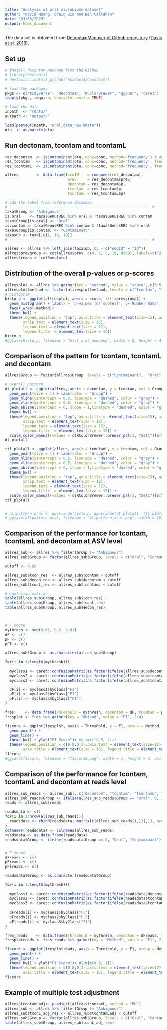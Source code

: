 ```yaml
---
title: "Analysis of oral microbiome dataset"
author: "David Huang, Craig Gin and Ben Callahan"
date: "03/06/2023"
output: html_document
---
```


The data set is obtained from [DecontamManuscript Github repository](https://github.com/benjjneb/DecontamManuscript) ([Davis et al. 2018](https://doi.org/10.1186/s40168-018-0605-2)).

## Set up

```r

# Install decontam package from the Github
# library(devtools)
# devtools::install_github("hczdavid/decontam")

# load the packages
pkgs <- c("tidyverse", "decontam", "RColorBrewer", "ggpubr", "caret")
lapply(pkgs, require, character.only = TRUE)

# load the data
inpath  <- "rdata/"
outpath <- "output/"

load(paste0(inpath, "oral_data_new.Rdata"))
otu  <- as.matrix(otu)
```

## Run dectonam, tcontam and tcontamL

```r
res_decontam  <- isContaminant(otu, conc=conc, method='frequency') # default frequency method is "decontam"
res_tcontam   <- isContaminant(otu, conc=conc, method='frequency', frequency.method = "tcontam")
res_tcontamL  <- isContaminant(otu, conc=conc, method='frequency', frequency.method = "tcontamL")

allres        <- data.frame(seqID    = rownames(res_decontam),  
                            prev     = res_decontam$prev, 
                            decontam = res_decontam$p, 
                            tcontam  = res_tcontam$p, 
                            tcontamL = res_tcontamL$p)

# add the label from reference database
# --------------------------------------------------------------- #
taxa$Group <- "Ambiguous" 
is.oral    <- taxa$GenusREC %in% oral & !taxa$GenusREC %in% contam
taxa$Group[is.oral] <- "Oral"
is.contam <- taxa$GenusREC %in% contam & !taxa$GenusREC %in% oral
taxa$Group[is.contam] <- "Contaminant"
taxasub <- taxa[,c(1, 16, 18)]
# --------------------------------------------------------------- #

allres <- allres %>% left_join(taxasub, by = c("seqID" = "Id"))
allres$prevgroup <- cut(allres$prev, c(0, 2, 5, 10, 9999), labels=c("2", "3-5", "6-10", "11+"))
allres$reads <- colSums(otu)

```

## Distribution of the overall p-values or p-scores 

```r
allresplot <- allres %>% gather(key = "method", value = "score", c(3:5))
allresplot$method <- factor(allresplot$method, levels = c("tcontam", "tcontamL", "decontam"))
# histogram
histo_p <- ggplot(allresplot, aes(x = score, fill=prevgroup)) + 
  geom_histogram() + labs(x = 'p-values (or scores)', y='Number ASVs', fill = "Prevalence") + 
  facet_wrap(~method)+
  theme_bw() + 
  theme(legend.position = "top", axis.title = element_text(size=15), axis.text = element_text(size = 12),
        strip.text = element_text(size = 15),
        legend.text = element_text(size = 12),
        legend.title  = element_text(size = 15))
histo_p
#ggsave(histo_p, filename = "hist_oral_new.png", width = 8, height = 4, dpi = 500)

```

## Comparison of the pattern for tcontam, tcontamL and decontam
```r

allres$Group <- factor(allres$Group, levels = c("Contaminant",  "Oral", "Ambiguous" ))

# overall pattern
dt_plotall <- ggplot(allres, aes(x = decontam, y = tcontam, col = Group)) + 
  geom_point(size = 1) + labs(color = "Group") + 
  geom_hline(yintercept = 0.5, linetype = "dashed", color = "gray") + 
  geom_vline(xintercept = 0.5, linetype = "dashed", color = "gray") + 
  geom_abline(intercept = 0, slope = 1,linetype = "dashed", color = "gray")+
  theme_bw() + 
  theme(legend.position = "top", axis.title = element_text(size=15), axis.text = element_text(size = 12),
        strip.text = element_text(size = 12),
        legend.text = element_text(size = 12),
        legend.title  = element_text(size = 15)) +
  scale_color_manual(values = c(RColorBrewer::brewer.pal(5, "Set1")[c(5,4)], "gray90"))
dt_plotall

ttl_plotall <- ggplot(allres, aes(x = tcontamL, y = tcontam, col = Group)) + 
  geom_point(size = 1) + labs(color = "Group") + 
  geom_hline(yintercept = 0.5, linetype = "dashed", color = "gray") + 
  geom_vline(xintercept = 0.5, linetype = "dashed", color = "gray") + 
  geom_abline(intercept = 0, slope = 1,linetype = "dashed", color = "gray")+
  theme_bw() + 
  theme(legend.position = "top", axis.title = element_text(size=15), axis.text = element_text(size = 12),
        strip.text = element_text(size = 12),
        legend.text = element_text(size = 12),
        legend.title  = element_text(size = 15)) +
  scale_color_manual(values = c(RColorBrewer::brewer.pal(5, "Set1")[c(5,4)], "gray90"))
ttl_plotall


# allpattern_oral <- ggarrange(histo_p, ggarrange(dt_plotall, ttl_plotall, labels = c("B", "C"), nrow = 1, widths = c(0.5,0.5), common.legend = T), labels = c("A", ""), nrow = 2, heights = c(0.5, 0.4))
# ggsave(allpattern_oral, filename = "allpattern_oral.png", width = 10, height = 8, dpi = 800)


```

## Comparison of the performance for tcontam, tcontamL and decontam at ASV level

```r

allres_sub <- allres %>% filter(Group != "Ambiguous")
allres_sub$Group <- factor(allres_sub$Group, levels = c("Oral", "Contaminant"))

cutoff <- 0.05

allres_sub$tcon_res  <- allres_sub$tcontam < cutoff
allres_sub$decon_res <- allres_sub$decontam < cutoff
allres_sub$tconL_res <- allres_sub$tcontamL < cutoff

# confusion matrix 
table(allres_sub$Group, allres_sub$tcon_res)
table(allres_sub$Group, allres_sub$tconL_res)
table(allres_sub$Group, allres_sub$decon_res)



# F score
mythresh <- seq(0.01, 0.5, 0.01)
dF <- c()
pF <- c()
pFl <- c()

allres_sub$Group <- as.character(allres_sub$Group)

for(i in 1:length(mythresh)){
  
  myclass1 <- caret::confusionMatrix(as.factor(ifelse(allres_sub$decontam > mythresh[i], "Oral", "Contaminant")), as.factor(allres_sub$Group), mode = "everything")
  myclass2 <- caret::confusionMatrix(as.factor(ifelse(allres_sub$tcontam > mythresh[i], "Oral", "Contaminant")), as.factor(allres_sub$Group), mode = "everything")
  myclass3 <- caret::confusionMatrix(as.factor(ifelse(allres_sub$tcontamL > mythresh[i], "Oral", "Contaminant")), as.factor(allres_sub$Group), mode = "everything")
 
  dF[i] <- myclass1$byClass["F1"]
  pF[i] <- myclass2$byClass["F1"]
  pFl[i] <- myclass3$byClass["F1"]
}

fres     <- data.frame(Threshold = mythresh, decontam = dF, tcomtam = pF, tcontamL  = pFl) 
fresplot <- fres %>% gather(key = "Method", value = "F1", 2:4)

f1score <- ggplot(fresplot, aes(x = Threshold, y = F1, group = Method, color = Method)) + 
  geom_point() + 
  geom_line() + 
  theme_bw() + ylab("F1 Score")+ #ylim(c(0.9, 1))+
  theme(legend.position = c(0.8,0.2),axis.text = element_text(size=12),
        axis.title = element_text(size = 15), legend.title = element_text(size = 12), legend.text =  element_text(size = 12) )
f1score
#ggsave(f1score, filename = "f1score3.png", width = 5, height = 5, dpi = 500)

```
## Comparison of the performance for tcontam, tcontamL and decontam at reads level

```r

allres_sub_reads <- allres_sub[, c("decontam", "tcontam", "tcontamL", "Group", "reads")]
allres_sub_reads$Group <- ifelse(allres_sub_reads$Group == "Oral", 0, 1)
reads <- allres_sub$reads

readsdata <- c()
for(i in 1:nrow(allres_sub_reads)){
  readsdata <- rbind(readsdata, matrix(t(allres_sub_reads[i,])[,1], nrow = reads[i], ncol = 5, byrow = T))
}
colnames(readsdata) <- colnames(allres_sub_reads)
readsdata <- as.data.frame(readsdata)
readsdata$Group <- ifelse(readsdata$Group == 0, "Oral", "Contaminant")


# F score
dFreads <- c()
pFreads <- c()
pFlreads <- c()

readsdata$Group <- as.character(readsdata$Group)

for(i in 1:length(mythresh)){
  
  myclass1 <- caret::confusionMatrix(as.factor(ifelse(readsdata$decontam > mythresh[i], "Oral", "Contaminant")), as.factor(readsdata$Group), mode = "everything")
  myclass2 <- caret::confusionMatrix(as.factor(ifelse(readsdata$tcontam > mythresh[i], "Oral", "Contaminant")), as.factor(readsdata$Group), mode = "everything")
  myclass3 <- caret::confusionMatrix(as.factor(ifelse(readsdata$tcontamL > mythresh[i], "Oral", "Contaminant")), as.factor(readsdata$Group), mode = "everything")
 
  dFreads[i] <- myclass1$byClass["F1"]
  pFreads[i] <- myclass2$byClass["F1"]
  pFlreads[i] <- myclass3$byClass["F1"]
}

fres_reads    <- data.frame(Threshold = mythresh, decontam = dFreads, tcomtam = pFreads, tcontamL  = pFlreads)
fresplotreads <- fres_reads %>% gather(key = "Method", value = "F1", 2:4)

f1score <- ggplot(fresplotreads, aes(x = Threshold, y = F1, group = Method, color = Method)) + 
  geom_point() + 
  geom_line() + 
  theme_bw() + ylab("F1 Score")+ ylim(c(0.9, 1))+
  theme(legend.position = c(0.8,0.2),axis.text = element_text(size=12),
        axis.title = element_text(size = 15), legend.title = element_text(size = 12), legend.text =  element_text(size = 12) )
f1score
```

## Example of multiple test adjustment
```r
allres$tcontamLadj<- p.adjust(allres$tcontamL, method = "BH")
allres_sub <- allres %>% filter(Group != "Ambiguous")
allres_sub$tconL_adj_res <- allres_sub$tcontamLadj < cutoff
allres_sub$Group <- factor(allres_sub$Group, levels = c("Oral", "Contaminant"))
table(allres_sub$Group, allres_sub$tconL_adj_res)
```

